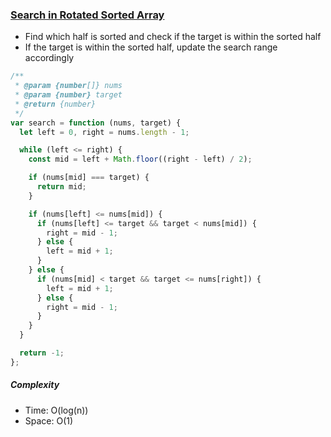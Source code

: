 ### [Search in Rotated Sorted Array](https://leetcode.com/problems/search-in-rotated-sorted-array/)

- Find which half is sorted and check if the target is within the sorted half
- If the target is within the sorted half, update the search range accordingly

```js copy
/**
 * @param {number[]} nums
 * @param {number} target
 * @return {number}
 */
var search = function (nums, target) {
  let left = 0, right = nums.length - 1;

  while (left <= right) {
    const mid = left + Math.floor((right - left) / 2);

    if (nums[mid] === target) {
      return mid;
    }

    if (nums[left] <= nums[mid]) {
      if (nums[left] <= target && target < nums[mid]) {
        right = mid - 1;
      } else {
        left = mid + 1;
      }
    } else {
      if (nums[mid] < target && target <= nums[right]) {
        left = mid + 1;
      } else {
        right = mid - 1;
      }
    }
  }

  return -1;
};
```

##### Complexity

- Time: O(log(n))
- Space: O(1)

